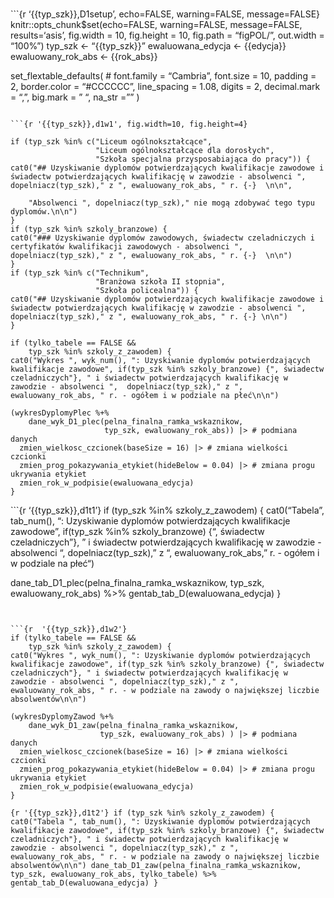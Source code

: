 <br>
<br>
<br>



```{r '{{typ_szk}},D1setup', echo=FALSE, warning=FALSE, message=FALSE}
knitr::opts_chunk$set(echo=FALSE, warning=FALSE, message=FALSE, results='asis', 
 fig.width = 10, fig.height = 10, fig.path = "figPOL/", 
 out.width = "100%")
typ_szk <-  "{{typ_szk}}"
ewaluowana_edycja <- {{edycja}}
ewaluowany_rok_abs <- {{rok_abs}}

set_flextable_defaults(
#  font.family = "Cambria",
  font.size = 10,
  padding = 2,
  border.color = "#CCCCCC",
  line_spacing = 1.08,
  digits = 2,
  decimal.mark = ",",
  big.mark = " ",
  na_str = "<na>"
)

```

```{r '{{typ_szk}},d1w1', fig.width=10, fig.height=4}

if (typ_szk %in% c("Liceum ogólnokształcące",
                   "Liceum ogólnokształcące dla dorosłych",
                   "Szkoła specjalna przysposabiająca do pracy")) {
cat0("## Uzyskiwanie dyplomów potwierdzających kwalifikacje zawodowe i świadectw potwierdzających kwalifikację w zawodzie - absolwenci ", dopelniacz(typ_szk)," z ", ewaluowany_rok_abs, " r. {-}  \n\n",
    
    "Absolwenci ", dopelniacz(typ_szk)," nie mogą zdobywać tego typu dyplomów.\n\n")
}
if (typ_szk %in% szkoly_branzowe) {
cat0("### Uzyskiwanie dyplomów zawodowych, świadectw czeladniczych i certyfikatów kwalifikacji zawodowych - absolwenci ", dopelniacz(typ_szk)," z ", ewaluowany_rok_abs, " r. {-}  \n\n")
}
if (typ_szk %in% c("Technikum",
                   "Branżowa szkoła II stopnia",
                   "Szkoła policealna")) {
cat0("## Uzyskiwanie dyplomów potwierdzających kwalifikacje zawodowe i świadectw potwierdzających kwalifikację w zawodzie - absolwenci ", dopelniacz(typ_szk)," z ", ewaluowany_rok_abs, " r. {-} \n\n")  
} 

if (tylko_tabele == FALSE &&
    typ_szk %in% szkoly_z_zawodem) {
cat0("Wykres ", wyk_num(), ": Uzyskiwanie dyplomów potwierdzających kwalifikacje zawodowe", if(typ_szk %in% szkoly_branzowe) {", świadectw czeladniczych"}, " i świadectw potwierdzających kwalifikację w zawodzie - absolwenci ",  dopelniacz(typ_szk)," z ", ewaluowany_rok_abs, " r. - ogółem i w podziale na płeć\n\n")
    
(wykresDyplomyPlec %+% 
    dane_wyk_D1_plec(pelna_finalna_ramka_wskaznikow, 
                     typ_szk, ewaluowany_rok_abs)) |> # podmiana danych
  zmien_wielkosc_czcionek(baseSize = 16) |> # zmiana wielkości czcionki
  zmien_prog_pokazywania_etykiet(hideBelow = 0.04) |> # zmiana progu ukrywania etykiet
  zmien_rok_w_podpisie(ewaluowana_edycja)
}
```

```{r '{{typ_szk}},d1t1'}
if (typ_szk %in% szkoly_z_zawodem) {
  cat0("Tabela ", tab_num(), ": Uzyskiwanie dyplomów potwierdzających kwalifikacje zawodowe", if(typ_szk %in% szkoly_branzowe) {", świadectw czeladniczych"}, " i świadectw potwierdzających kwalifikację w zawodzie - absolwenci ", dopelniacz(typ_szk)," z ", ewaluowany_rok_abs, " r. - ogółem i w podziale na płeć\n\n")
  
dane_tab_D1_plec(pelna_finalna_ramka_wskaznikow, 
                 typ_szk, ewaluowany_rok_abs) %>% 
  gentab_tab_D(ewaluowana_edycja)
}
```


```{r  '{{typ_szk}},d1w2'}
if (tylko_tabele == FALSE &&
    typ_szk %in% szkoly_z_zawodem) {
cat0("Wykres ", wyk_num(), ": Uzyskiwanie dyplomów potwierdzających kwalifikacje zawodowe", if(typ_szk %in% szkoly_branzowe) {", świadectw czeladniczych"}, " i świadectw potwierdzających kwalifikację w zawodzie - absolwenci ", dopelniacz(typ_szk)," z ", ewaluowany_rok_abs, " r. - w podziale na zawody o największej liczbie absolwentów\n\n")
    
(wykresDyplomyZawod %+%
    dane_wyk_D1_zaw(pelna_finalna_ramka_wskaznikow, 
                    typ_szk, ewaluowany_rok_abs) ) |> # podmiana danych
  zmien_wielkosc_czcionek(baseSize = 16) |> # zmiana wielkości czcionki
  zmien_prog_pokazywania_etykiet(hideBelow = 0.04) |> # zmiana progu ukrywania etykiet
  zmien_rok_w_podpisie(ewaluowana_edycja)
}
```

```{r '{{typ_szk}},d1t2'}
if (typ_szk %in% szkoly_z_zawodem) {
cat0("Tabela ", tab_num(), ": Uzyskiwanie dyplomów potwierdzających kwalifikacje zawodowe", if(typ_szk %in% szkoly_branzowe) {", świadectw czeladniczych"}, " i świadectw potwierdzających kwalifikację w zawodzie - absolwenci ", dopelniacz(typ_szk)," z ", ewaluowany_rok_abs, " r. - w podziale na zawody o największej liczbie absolwentów\n\n")
dane_tab_D1_zaw(pelna_finalna_ramka_wskaznikow, 
                typ_szk, ewaluowany_rok_abs, tylko_tabele) %>%
  gentab_tab_D(ewaluowana_edycja)
}
```

